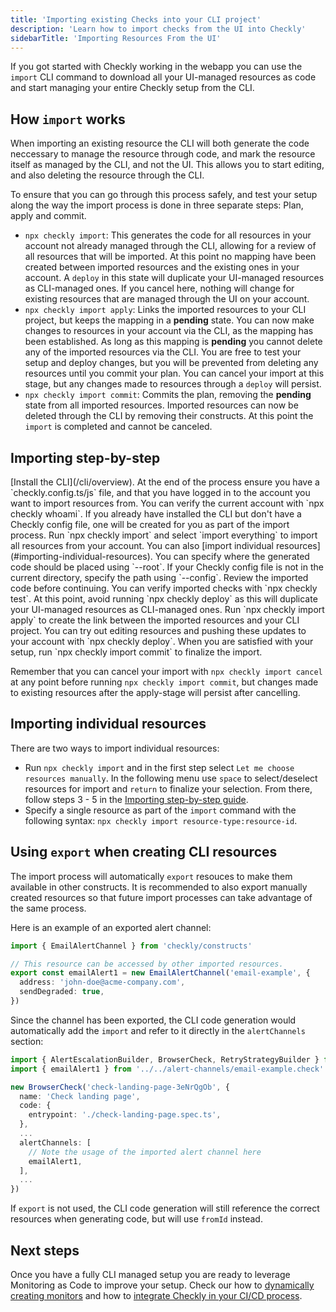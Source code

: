 ```yaml
---
title: 'Importing existing Checks into your CLI project'
description: 'Learn how to import checks from the UI into Checkly'
sidebarTitle: 'Importing Resources From the UI'
---
```


If you got started with Checkly working in the webapp you can use the `import` CLI command to download all your UI-managed resources as code and start managing your entire Checkly setup from the CLI.

## How `import` works

When importing an existing resource the CLI will both generate the code neccessary to manage the resource through code, and mark the resource itself as managed by the CLI, and not the UI. This allows you to start editing, and also deleting the resource through the CLI.

To ensure that you can go through this process safely, and test your setup along the way the import process is done in three separate steps: Plan, apply and commit.
- `npx checkly import`: This generates the code for all resources in your account not already managed through the CLI, allowing for a review of all resources that will be imported. At this point no mapping have been created between imported resources and the existing ones in your account. A `deploy` in this state will duplicate your UI-managed resources as CLI-managed ones. If you cancel here, nothing will change for existing resources that are managed through the UI on your account.
- `npx checkly import apply`: Links the imported resources to your CLI project, but keeps the mapping in a **pending** state. You can now make changes to resources in your account via the CLI, as the mapping has been established. As long as this mapping is **pending** you cannot delete any of the imported resources via the CLI. You are free to test your setup and deploy changes, but you will be prevented from deleting any resources until you commit your plan. You can cancel your import at this stage, but any changes made to resources through a `deploy` will persist.
- `npx checkly import commit`: Commits the plan, removing the **pending** state from all imported resources. Imported resources can now be deleted through the CLI by removing their constructs. At this point the `import` is completed and cannot be canceled.

## Importing step-by-step

<Steps>
  <Step title="Install the CLI">
    [Install the CLI](/cli/overview). At the end of the process ensure you have a `checkly.config.ts/js` file, and that you have logged in to the account you want to import resources from. You can verify the current account with `npx checkly whoami`. If you already have installed the CLI but don't have a Checkly config file, one will be created for you as part of the import process.
  </Step>
  <Step title="Import resources">
    Run `npx checkly import` and select `import everything` to import all resources from your account. You can also [import individual resources](#importing-individual-resources). You can specify where the generated code should be placed using `--root`. If your Checkly config file is not in the current directory, specify the path using `--config`.
  </Step>
  <Step title="Review imported code">
    Review the imported code before continuing. You can verify imported checks with `npx checkly test`. At this point, avoid running `npx checkly deploy` as this will duplicate your UI-managed resources as CLI-managed ones.
  </Step>
  <Step title="Apply the import">
    Run `npx checkly import apply` to create the link between the imported resources and your CLI project. You can try out editing resources and pushing these updates to your account with `npx checkly deploy`.
  </Step>
  <Step title="Commit the import">
    When you are satisfied with your setup, run `npx checkly import commit` to finalize the import.
  </Step>
</Steps>

Remember that you can cancel your import with `npx checkly import cancel` at any point before running `npx checkly import commit`, but changes made to existing resources after the apply-stage will persist after cancelling.

## Importing individual resources

There are two ways to import individual resources:
- Run `npx checkly import` and in the first step select `Let me choose resources manually`. In the following menu use `space` to select/deselect resources for import and `return` to finalize your selection. From there, follow steps 3 - 5 in the [Importing step-by-step guide](#importing-step-by-step).
- Specify a single resource as part of the `import` command with the following syntax: `npx checkly import resource-type:resource-id`.

## Using `export` when creating CLI resources

The import process will automatically `export` resouces to make them available in other constructs. It is recommended to also export manually created resources so that future import processes can take advantage of the same process.

Here is an example of an exported alert channel:
```ts Alert-Channel.check.ts
import { EmailAlertChannel } from 'checkly/constructs'

// This resource can be accessed by other imported resources.
export const emailAlert1 = new EmailAlertChannel('email-example', {
  address: 'john-doe@acme-company.com',
  sendDegraded: true,
})
```

Since the channel has been exported, the CLI code generation would automatically add the `import` and refer to it directly in the `alertChannels` section:
```ts Alert-Channel.check.ts
import { AlertEscalationBuilder, BrowserCheck, RetryStrategyBuilder } from 'checkly/constructs'
import { emailAlert1 } from '../../alert-channels/email-example.check'

new BrowserCheck('check-landing-page-3eNrQgOb', {
  name: 'Check landing page',
  code: {
    entrypoint: './check-landing-page.spec.ts',
  },
  ...
  alertChannels: [
    // Note the usage of the imported alert channel here
    emailAlert1,
  ],
  ...
})
```

If `export` is not used, the CLI code generation will still reference the correct resources when generating code, but will use `fromId` instead.


## Next steps

Once you have a fully CLI managed setup you are ready to leverage Monitoring as Code to improve your setup. Check our how to [dynamically creating monitors](/constructs/including-checks) and how to [integrate Checkly in your CI/CD process](/docs/integrations/ci-cd/overview).
